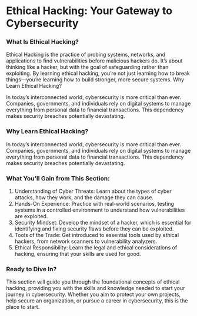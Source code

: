 # Ethical Hacking: Your Gateway to Cybersecurity

### What Is Ethical Hacking?

Ethical Hacking is the practice of probing systems, networks, and applications to find vulnerabilities before malicious hackers do. It’s about thinking like a hacker, but with the goal of safeguarding rather than exploiting. By learning ethical hacking, you’re not just learning how to break things—you’re learning how to build stronger, more secure systems.
Why Learn Ethical Hacking?

In today’s interconnected world, cybersecurity is more critical than ever. Companies, governments, and individuals rely on digital systems to manage everything from personal data to financial transactions. This dependency makes security breaches potentially devastating.

### Why Learn Ethical Hacking?

In today’s interconnected world, cybersecurity is more critical than ever. Companies, governments, and individuals rely on digital systems to manage everything from personal data to financial transactions. This dependency makes security breaches potentially devastating.

### What You’ll Gain from This Section:

1. Understanding of Cyber Threats: Learn about the types of cyber attacks, how they work, and the damage they can cause.
2. Hands-On Experience: Practice with real-world scenarios, testing systems in a controlled environment to understand how vulnerabilities are exploited.
3. Security Mindset: Develop the mindset of a hacker, which is essential for identifying and fixing security flaws before they can be exploited.
4. Tools of the Trade: Get introduced to essential tools used by ethical hackers, from network scanners to vulnerability analyzers.
5. Ethical Responsibility: Learn the legal and ethical considerations of hacking, ensuring that your skills are used for good.

### Ready to Dive In?

This section will guide you through the foundational concepts of ethical hacking, providing you with the skills and knowledge needed to start your journey in cybersecurity. Whether you aim to protect your own projects, help secure an organization, or pursue a career in cybersecurity, this is the place to start.